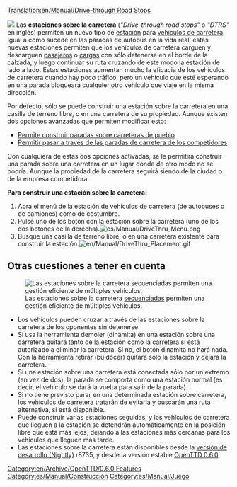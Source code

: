 [[Translation:en/Manual/Drive-through Road Stops]]


[[File:en/Manual/DriveThru Bus Stops.gif|left|]]
Las '''estaciones sobre la carretera''' (''"Drive-through road stops"'' o ''"DTRS"'' en inglés) permiten un nuevo tipo de [[es/Manual/Estaciones|estación]] para [[es/Manual/Vehículos de carretera|vehículos de carretera]].
Igual a como sucede en las paradas de autobús en la vida real, estas nuevas estaciones permiten que los vehículos de carretera carguen y descarguen [[es/Manual/Base Set/Cargos/Pasajeros|pasajeros]] o [[es/Manual/Carga|cargas]] con sólo detenerse en el borde de la calzada, y luego continuar su ruta cruzando de este modo la estación de lado a lado.
Estas estaciones aumentan mucho la eficacia de los vehículos de carretera cuando hay poco tráfico, pero un vehículo que esté esperando en una parada bloqueará cualquier otro vehículo que viaje en la misma dirección.

Por defecto, sólo se puede construir una estación sobre la carretera en una casilla de terreno libre, o en una carretera de su propiedad. Aunque existen dos opciones avanzadas que permiten modificar esto:
*[[es/Archive/Manual/Settings/Opciones avanzadas/Estaciones#permite-construir-paradas-sobre-carreteras-de-pueblo|Permite construir paradas sobre carreteras de pueblo]]
*[[es/Archive/Manual/Settings/Opciones avanzadas/Estaciones#permitir-pasar-a-traves-de-las-paradas-de-carretera-de-los-competidores|Permitir pasar a través de las paradas de carretera de los competidores]]

Con cualquiera de estas dos opciones activadas, se le permitirá construir una parada sobre una carretera en un lugar donde de otro modo no se podría. Aunque la propiedad de la carretera seguirá siendo de la ciudad o de la empresa competidora.

'''Para construir una estación sobre la carretera:'''
#Abra el menú de la estación de vehículos de carretera (de autobuses o de camiones) como de costumbre.
#Pulse uno de los botón con la estación sobre la carretera (uno de los dos botones de la derecha).[[File:es/Manual/DriveThru Menu.png|none]]
#Busque una casilla de terreno libre, o en una carretera existente para construir la estación.[[File:en/Manual/DriveThru Placement.gif|none]]

==Otras cuestiones a tener en cuenta==
[[File:en/Manual/DriveThru Multiple.gif|frame|Las estaciones sobre la carretera [[es/Manual/Estaciones para vehículos de carretera#multi-estaciones|secuenciadas]] permiten una gestión eficiente de múltiples vehículos.]]
*Los vehículos pueden cruzar a través de las estaciones sobre la carretera de los oponentes sin detenerse.
*Si usa la herramienta demoler (dinamita) en una estación sobre una carretera quitará tanto de la estación como la carretera si está autorizado a eliminar la carretera. Si no, el botón dinamita no hará nada. Con la herramienta retirar (buldócer) quitará sólo la estación y dejará la carretera.
*Si una estación sobre una carretera está conectada sólo por un extremo (en vez de dos), la parada se comporta como una estación normal (es decir, el vehículo se dará la vuelta para salir de la parada).
*Si no tiene previsto parar en una determinada estación sobre carretera, los vehículos de carretera tratarán de evitarla y buscarán una ruta alternativa, si está disponible.
*Puede construir varias estaciones seguidas, y los vehículos de carretera que lleguen a la estación se detendrán automáticamente en la posición libre que está más lejos, dejando a las estaciones más cercanas para los vehículos que lleguen más tarde.
*Las estaciones sobre la carretera están disponibles desde la [[es/Archive/Community/Versión de desarrollo|versión de desarrollo (Nightly)]] r8735, y desde la versión estable [[es/OpenTTD 0.6.0|OpenTTD 0.6.0]].

[[Category:en/Archive/OpenTTD/0.6.0 Features]]
[[Category:es/Manual/Construcción]]
[[Category:es/Manual/Juego]]